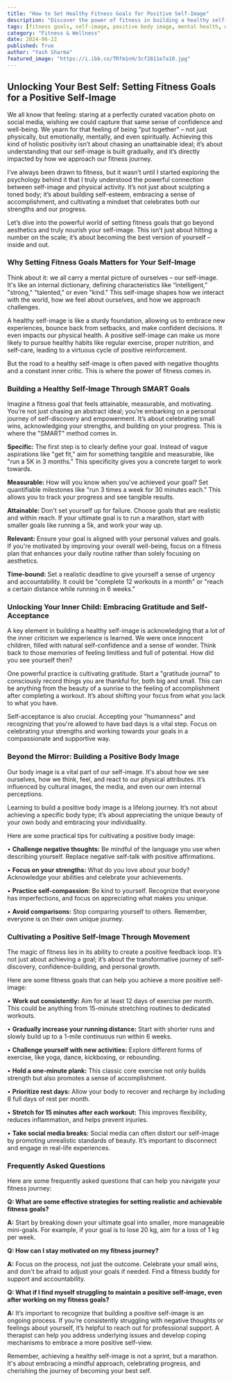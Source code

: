 ```yaml
---
title: "How to Set Healthy Fitness Goals for Positive Self-Image"
description: "Discover the power of fitness in building a healthy self-image. This blog post guides you on setting SMART fitness goals, cultivating gratitude and self-acceptance, and achieving a positive body image through mindful movement."
tags: [fitness goals, self-image, positive body image, mental health, well-being, motivation, exercise, healthy habits, mindfulness, self-esteem, personal growth, SMART goals, gratitude, self-acceptance]
category: "Fitness & Wellness"
date: 2024-06-22
published: True
author: "Yash Sharma"
featured_image: "https://i.ibb.co/TRfm1nH/3cf2811e7a10.jpg"
---
```


##  Unlocking Your Best Self: Setting Fitness Goals for a Positive Self-Image

We all know that feeling: staring at a perfectly curated vacation photo on social media, wishing we could capture that same sense of confidence and well-being. We yearn for that feeling of being “put together” – not just physically, but emotionally, mentally, and even spiritually. Achieving this kind of holistic positivity isn’t about chasing an unattainable ideal; it’s about understanding that our self-image is built gradually, and it’s directly impacted by how we approach our fitness journey. 

I’ve always been drawn to fitness, but it wasn’t until I started exploring the psychology behind it that I truly understood the powerful connection between self-image and physical activity.  It’s not just about sculpting a toned body; it’s about building self-esteem, embracing a sense of accomplishment, and cultivating a mindset that celebrates both our strengths and our progress. 

Let’s dive into the powerful world of setting fitness goals that go beyond aesthetics and truly nourish your self-image.  This isn’t just about hitting a number on the scale; it’s about becoming the best version of yourself – inside and out.

###  Why Setting Fitness Goals Matters for Your Self-Image

Think about it: we all carry a mental picture of ourselves – our self-image.  It's like an internal dictionary, defining characteristics like “intelligent,” "strong," "talented," or even "kind."  This self-image shapes how we interact with the world, how we feel about ourselves, and how we approach challenges.  

A healthy self-image is like a sturdy foundation, allowing us to embrace new experiences, bounce back from setbacks, and make confident decisions.  It even impacts our physical health.  A positive self-image can make us more likely to pursue healthy habits like regular exercise, proper nutrition, and self-care, leading to a virtuous cycle of positive reinforcement.

But the road to a healthy self-image is often paved with negative thoughts and a constant inner critic.  This is where the power of fitness comes in. 

###  Building a Healthy Self-Image Through SMART Goals

Imagine a fitness goal that feels attainable, measurable, and motivating.  You’re not just chasing an abstract ideal; you’re embarking on a personal journey of self-discovery and empowerment.  It’s about celebrating small wins, acknowledging your strengths, and building on your progress.  This is where the "SMART" method comes in.

**Specific:**  The first step is to clearly define your goal.  Instead of vague aspirations like "get fit," aim for something tangible and measurable, like "run a 5K in 3 months."  This specificity gives you a concrete target to work towards.

**Measurable:** How will you know when you’ve achieved your goal?  Set quantifiable milestones like "run 3 times a week for 30 minutes each."  This allows you to track your progress and see tangible results.

**Attainable:**   Don't set yourself up for failure.   Choose goals that are realistic and within reach.  If your ultimate goal is to run a marathon, start with smaller goals like running a 5k, and work your way up. 

**Relevant:**  Ensure your goal is aligned with your personal values and goals.  If you're motivated by improving your overall well-being, focus on a fitness plan that enhances your daily routine rather than solely focusing on aesthetics.

**Time-bound:**  Set a realistic deadline to give yourself a sense of urgency and accountability.  It could be "complete 12 workouts in a month" or "reach a certain distance while running in 6 weeks."

###  Unlocking Your Inner Child: Embracing Gratitude and Self-Acceptance

A key element in building a healthy self-image is acknowledging that a lot of the inner criticism we experience is learned. We were once innocent children, filled with natural self-confidence and a sense of wonder.  Think back to those memories of feeling limitless and full of potential. How did you see yourself then?

One powerful practice is cultivating gratitude.  Start a "gratitude journal" to consciously record things you are thankful for, both big and small.  This can be anything from the beauty of a sunrise to the feeling of accomplishment after completing a workout.  It’s about shifting your focus from what you lack to what you have.

Self-acceptance is also crucial.  Accepting your "humanness" and recognizing that you're allowed to have bad days is a vital step.  Focus on celebrating your strengths and working towards your goals in a compassionate and supportive way.

###  Beyond the Mirror: Building a Positive Body Image

Our body image is a vital part of our self-image.  It's about how we see ourselves, how we think, feel, and react to our physical attributes.  It’s influenced by cultural images, the media, and even our own internal perceptions.  

Learning to build a positive body image is a lifelong journey.  It’s not about achieving a specific body type; it’s about appreciating the unique beauty of your own body and embracing your individuality.  

Here are some practical tips for cultivating a positive body image:

• **Challenge negative thoughts:**  Be mindful of the language you use when describing yourself.  Replace negative self-talk with positive affirmations. 

• **Focus on your strengths:**  What do you love about your body?  Acknowledge your abilities and celebrate your achievements. 

• **Practice self-compassion:**  Be kind to yourself.  Recognize that everyone has imperfections, and focus on appreciating what makes you unique.

• **Avoid comparisons:**   Stop comparing yourself to others.  Remember, everyone is on their own unique journey.

###  Cultivating a Positive Self-Image Through Movement

The magic of fitness lies in its ability to create a positive feedback loop.  It’s not just about achieving a goal; it’s about the transformative journey of self-discovery, confidence-building, and personal growth.

Here are some fitness goals that can help you achieve a more positive self-image:

• **Work out consistently:**  Aim for at least 12 days of exercise per month.  This could be anything from 15-minute stretching routines to dedicated workouts.  

• **Gradually increase your running distance:**  Start with shorter runs and slowly build up to a 1-mile continuous run within 6 weeks.  

• **Challenge yourself with new activities:**  Explore different forms of exercise, like yoga, dance, kickboxing, or rebounding.  

• **Hold a one-minute plank:**  This classic core exercise not only builds strength but also promotes a sense of accomplishment.

• **Prioritize rest days:**  Allow your body to recover and recharge by including 8 full days of rest per month. 

• **Stretch for 15 minutes after each workout:**  This improves flexibility, reduces inflammation, and helps prevent injuries. 

• **Take social media breaks:**   Social media can often distort our self-image by promoting unrealistic standards of beauty.  It’s important to disconnect and engage in real-life experiences.

###  Frequently Asked Questions

Here are some frequently asked questions that can help you navigate your fitness journey:

**Q: What are some effective strategies for setting realistic and achievable fitness goals?**

**A:**  Start by breaking down your ultimate goal into smaller, more manageable mini-goals.  For example, if your goal is to lose 20 kg, aim for a loss of 1 kg per week. 

**Q: How can I stay motivated on my fitness journey?** 

**A:**  Focus on the process, not just the outcome. Celebrate your small wins, and don't be afraid to adjust your goals if needed.  Find a fitness buddy for support and accountability.

**Q:  What if I find myself struggling to maintain a positive self-image, even after working on my fitness goals?**

**A:**  It’s important to recognize that building a positive self-image is an ongoing process.   If you’re consistently struggling with negative thoughts or feelings about yourself, it’s helpful to reach out for professional support.  A therapist can help you address underlying issues and develop coping mechanisms to embrace a more positive self-view.

Remember, achieving a healthy self-image is not a sprint, but a marathon.  It's about embracing a mindful approach, celebrating progress, and cherishing the journey of becoming your best self.
